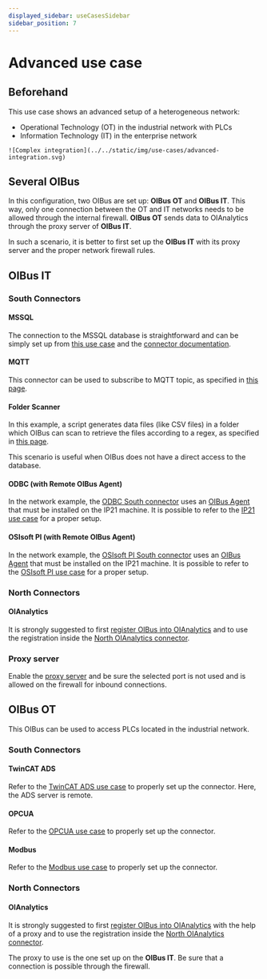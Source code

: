```yaml
---
displayed_sidebar: useCasesSidebar
sidebar_position: 7
---
```


# Advanced use case
## Beforehand
This use case shows an advanced setup of a heterogeneous network:
- Operational Technology (OT) in the industrial network with PLCs
- Information Technology (IT) in the enterprise network

<div style={{ textAlign: 'center' }}>
  <div>

    ![Complex integration](../../static/img/use-cases/advanced-integration.svg)

  </div>
</div>

## Several OIBus
In this configuration, two OIBus are set up: **OIBus OT** and **OIBus IT**. This way, only one connection between the OT and
IT networks needs to be allowed through the internal firewall.
**OIBus OT** sends data to OIAnalytics through the proxy server of **OIBus IT**.

In such a scenario, it is better to first set up the **OIBus IT** with its proxy server and the proper network firewall rules.

## OIBus IT
### South Connectors
#### MSSQL
The connection to the MSSQL database is straightforward and can be simply set up from [this use case](./use-case-mssql)
and the [connector documentation](../guide/south-connectors/mssql).

#### MQTT
This connector can be used to subscribe to MQTT topic, as specified in [this page](../guide/south-connectors/mqtt).

#### Folder Scanner
In this example, a script generates data files (like CSV files) in a folder which OIBus can scan to retrieve the files according
to a regex, as specified in [this page](../guide/south-connectors/folder-scanner).

This scenario is useful when OIBus does not have a direct access to the database.

#### ODBC (with Remote OIBus Agent)
In the network example, the [ODBC South connector](../guide/south-connectors/odbc) uses an [OIBus Agent](../guide/oibus-agent/installation) that must be installed on the
IP21 machine. It is possible to refer to the [IP21 use case](./use-case-ip21) for a proper setup.

#### OSIsoft PI (with Remote OIBus Agent)
In the network example, the [OSIsoft PI South connector](../guide/south-connectors/osisoft-pi) uses an [OIBus Agent](../guide/oibus-agent/installation) that must be installed on the
IP21 machine. It is possible to refer to the [OSIsoft PI use case](./use-case-ip21) for a proper setup.

### North Connectors
#### OIAnalytics
It is strongly suggested to first [register OIBus into OIAnalytics](../guide/engine/oianalytics-registration) and to use the
registration inside the [North OIAnalytics connector](../guide/north-connectors/oianalytics).

### Proxy server
Enable the [proxy server](../guide/engine/engine-settings#proxy-server) and be sure the selected port is not used and is allowed on the firewall for inbound connections.

## OIBus OT
This OIBus can be used to access PLCs located in the industrial network.

### South Connectors
#### TwinCAT ADS
Refer to the [TwinCAT ADS use case](./use-case-ads) to properly set up the connector. Here, the ADS server is remote.

#### OPCUA
Refer to the [OPCUA use case](./use-case-opcua) to properly set up the connector.

#### Modbus
Refer to the [Modbus use case](./use-case-modbus) to properly set up the connector.

### North Connectors
#### OIAnalytics
It is strongly suggested to first [register OIBus into OIAnalytics](../guide/engine/oianalytics-registration) with the help of
a proxy and to use the registration inside the [North OIAnalytics connector](../guide/north-connectors/oianalytics).

The proxy to use is the one set up on the **OIBus IT**. Be sure that a connection is possible through the firewall.